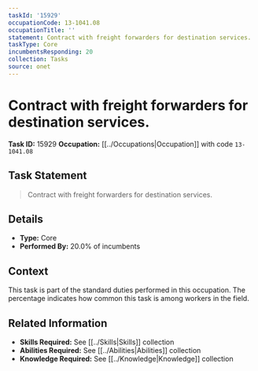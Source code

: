 ```yaml
---
taskId: '15929'
occupationCode: 13-1041.08
occupationTitle: ''
statement: Contract with freight forwarders for destination services.
taskType: Core
incumbentsResponding: 20
collection: Tasks
source: onet
---
```

# Contract with freight forwarders for destination services.

**Task ID:** 15929
**Occupation:** [[../Occupations|Occupation]] with code `13-1041.08`

## Task Statement

> Contract with freight forwarders for destination services.

## Details

- **Type:** Core
- **Performed By:** 20.0% of incumbents

## Context

This task is part of the standard duties performed in this occupation. The percentage indicates how common this task is among workers in the field.

## Related Information

- **Skills Required:** See [[../Skills|Skills]] collection
- **Abilities Required:** See [[../Abilities|Abilities]] collection
- **Knowledge Required:** See [[../Knowledge|Knowledge]] collection
